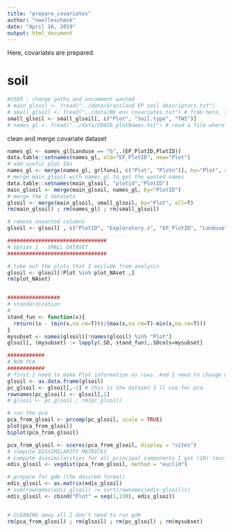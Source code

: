 ```yaml
---
title: "prepare_covariates"
author: "noelleschenk"
date: "April 16, 2019"
output: html_document
---
```


Here, covariates are prepared.

# soil
```r
#USER : change paths and uncomment wanted
# main_glsoil <- fread("../data/Grassland EP soil descriptors.txt")
# small_glsoil <- fread("../data/BE env covariates.txt") # from here, I only take soil type and TWI
small_glsoil <- small_glsoil[, c("Plot", "Soil.type", "TWI")]
# names_gl <- fread("../data/20826_plotNames.txt") # read a file where the different plotnames are documented
```
clean and merge covariate dataset
```r
names_gl <- names_gl[Landuse == "G",.(EP_PlotID,PlotID)]
data.table::setnames(names_gl, old="EP_PlotID", new="Plot")
# add useful plot IDs
names_gl <- merge(names_gl, grlfuns[, c("Plot", "Plotn")], by="Plot", all=T)
# merge main_glsoil with names_gl to get the wanted names
data.table::setnames(main_glsoil, "plotid","PlotID")
main_glsoil <- merge(main_glsoil, names_gl, by="PlotID")
# merge the 2 datasets
glsoil <- merge(main_glsoil, small_glsoil, by="Plot", all=T)
rm(main_glsoil) ; rm(names_gl) ; rm(small_glsoil)
```





```r
# remove unwanted columns
glsoil <- glsoil[ , c("PlotID", "Exploratory.x", "EP_PlotID", "Landuse", "Exploratory.y", "pH.y", "Soil.depth.y", "Soil.type", "elevation") := NULL]

################################
# Option 1 - SMALL DATASET
################################

# take out the plots that I exclude from analysis
glsoil <- glsoil[!Plot %in% plot_NAset ,]
rm(plot_NAset)


#################
# standardization
#
stand_fun <- function(x){
  return((x - (min(x,na.rm=T)))/(max(x,na.rm=T)-min(x,na.rm=T)))
}
mysubset <- names(glsoil)[!names(glsoil) %in% "Plot"]
glsoil[, (mysubset) := lapply(.SD, stand_fun),.SDcols=mysubset]

############
# RUN PCA
############
# first I need to make Plot information as rows. And I need to change my data.table into a data.frame
glsoil <- as.data.frame(glsoil)
pc_glsoil <- glsoil[,-1] # this is the dataset I ll use for pca
rownames(pc_glsoil) <- glsoil[,1]
# glsoil <- pc_glsoil ; rm(pc_glsoil)

# run the pca
pca_from_glsoil <- prcomp(pc_glsoil, scale = TRUE)
plot(pca_from_glsoil)
biplot(pca_from_glsoil)

pca_from_glsoil <- scores(pca_from_glsoil, display = "sites")
# compute DISSIMILARITY MATRICES
# compute dissimilarities for all principal components I got (10) (euclidian distance)
edis_glsoil <- vegdist(pca_from_glsoil, method = "euclid")

# prepare for gdm (the desired format)
edis_glsoil <- as.matrix(edis_glsoil)
# sum(rownames(edis_glsoil) != sort(rownames(edis_glsoil)))
edis_glsoil <- cbind("Plot" = seq(1,130), edis_glsoil)


# CLEANING away all I don't need to run gdm
rm(pca_from_glsoil) ; rm(glsoil) ; rm(pc_glsoil) ; rm(mysubset)
```
